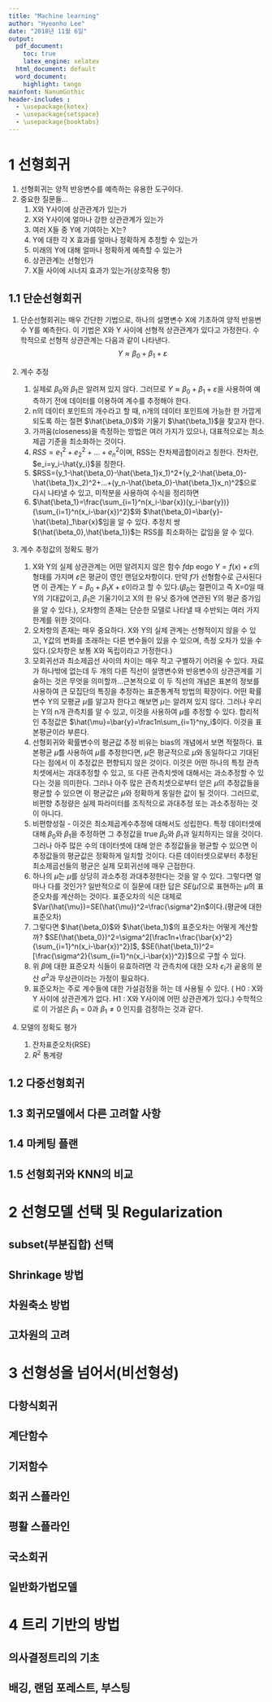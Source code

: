 ```yaml
---
title: "Machine learning"
author: "Hyeonho Lee"
date: "2018년 11월 6일"
output: 
  pdf_document: 
    toc: true
    latex_engine: xelatex
  html_document: default
  word_document:
    highlight: tango
mainfont: NanumGothic
header-includes :
  - \usepackage{kotex}
  - \usepackage{setspace}
  - \usepackage{booktabs}
---
```


\newpage
# 1 선형회귀
1. 선형회귀는 양적 반응변수를 예측하는 유용한 도구이다.
2. 중요한 질문들...
    1) X와 Y사이에 상관관계가 있는가
    2) X와 Y사이에 얼마나 강한 상관관계가 있는가
    3) 여러 X들 중 Y에 기여하는 X는?
    4) Y에 대한 각 X 효과를 얼마나 정확하게 추정할 수 있는가
    5) 미래의 Y에 대해 얼마나 정확하게 예측할 수 있는가
    6) 상관관계는 선형인가
    7) X들 사이에 시너지 효과가 있는가(상호작용 항)

## 1.1 단순선형회귀
1. 단순선형회귀는 매우 간단한 기법으로, 하나의 설명변수 X에 기초하여 양적 반응변수 Y를 예측한다. 이 기법은 X와 Y 사이에 선형적 상관관계가 있다고 가정한다. 수학적으로 선형적 상관관계는 다음과 같이 나타낸다.
$$Y\approx\beta_0+\beta_1+\varepsilon$$

2. 계수 추정
    1) 실제로 $\beta_0$와 $\beta_1$은 알려져 있지 않다. 그러므로 $Y\approx\beta_0+\beta_1+\varepsilon$을 사용하여 예측하기 전에 데이터를 이용하여 계수를 추정해야 한다.
    2) n의 데이터 포인트의 개수라고 할 때, n개의 데이터 포인트에 가능한 한 가깝게 되도록 하는 절편 $\hat{\beta_0}$와 기울기 $\hat{\beta_1}$을 찾고자 한다.
    3) 가까움(closeness)을 측정하는 방법은 여러 가지가 있으나, 대표적으로는 최소제곱 기준을 최소화하는 것이다.
    4) $RSS=e_1^2+e_2^2+...+e_n^2$이며, RSS는 잔차제곱합이라고 칭한다. 잔차란, $e_i=y_i-\hat{y_i}$을 칭한다.
    5) $RSS=(y_1-\hat{\beta_0}-\hat{\beta_1}x_1)^2+(y_2-\hat{\beta_0}-\hat{\beta_1}x_2)^2+...+(y_n-\hat{\beta_0}-\hat{\beta_1}x_n)^2$으로 다시 나타낼 수 있고, 미적분을 사용하여 수식을 정리하면 
    6) $\hat{\beta_1}=\frac{\sum_{i=1}^n(x_i-\bar{x})(y_i-\bar{y})}{\sum_{i=1}^n(x_i-\bar{x})^2}$와 $\hat{\beta_0}=\bar{y}-\hat{\beta}_1\bar{x}$임을 알 수 있다. 추정치 쌍 $(\hat{\beta_0},\hat{\beta_1})$는 RSS를 최소화하는 값임을 알 수 있다.

3. 계수 추정값의 정확도 평가
    1) X와 Y의 실제 상관관계는 어떤 알려지지 않은 함수 $f$dp eogo $Y=f(x)+\varepsilon$의 형태를 가지며 $\varepsilon$은 평균이 영인 랜덤오차항이다. 만약 $f$가 선형함수로 근사된다면 이 관계는 $Y=\beta_0+\beta_1X+\varepsilon$이라고 할 수 있다.($\beta_0$는 절편이고 즉 X=0일 때 Y의 기대값이고, $\beta_1$은 기울기이고 X의 한 유닛 증가에 연관된 Y의 평균 증가임을 알 수 있다.), 오차항의 존재는 단순한 모델로 나타낼 때 수반되는 여러 가지 한계를 위한 것이다.
    2) 오차항의 존재는 매우 중요하다. X와 Y의 실제 관계는 선형적이지 않을 수 있고, Y값의 변화를 초래하는 다른 변수들이 있을 수 있으며, 측정 오차가 있을 수 있다.(오차항은 보통 X와 독립이라고 가정한다.)
    3) 모회귀선과 최소제곱선 사이의 차이는 매우 작고 구별하기 어려울 수 있다. 자료가 하나밖에 없는데 두 개의 다른 직선이 설명변수와 반응변수의 상관관계를 기술하는 것은 무엇을 의미할까...근본적으로 이 두 직선의 개념은 표본의 정보를 사용하여 큰 모집단의 특징을 추정하는 표준통계적 방법의 확장이다. 어떤 확률변수 Y의 모평균 $\mu$를 알고자 한다고 해보면 $\mu$는 알려져 있지 않다. 그러나 우리는 Y의 n개 관측치를 알 수 있고, 이것을 사용하여 $\mu$를 추정할 수 있다. 합리적인 추정값은 $\hat{\mu}=\bar{y}=\frac1n\sum_{i=1}^ny_i$이다. 이것을 표본평균이라 부른다.
    4) 선형회귀와 확률변수의 평균값 추정 비유는 bias의 개념에서 보면 적절하다. 표본평균 $\hat{\mu}$를 사용하여 $\mu$를 추정한다면, $\hat{\mu}$은 평균적으로 $\mu$와 동일하다고 기대된다는 점에서 이 추정값은 편향되지 않은 것이다. 이것은 어떤 하나의 특정 관측치셋에서는 과대추정할 수 있고, 또 다른 관측치셋에 대해서는 과소추정할 수 있다는 것을 의미한다. 그러나 아주 많은 관측치셋으로부터 얻은 $\mu$의 추정값들을 평균할 수 있으면 이 평균값은 $\mu$와 정확하게 동일한 값이 될 것이다. 그러므로, 비편향 추정량은 실제 파라미터를 조직적으로 과대추정 또는 과소추정하는 것이 아니다.
    5) 비편향성질 - 이것은 최소제곱계수추정에 대해서도 성립한다. 특정 데이터셋에 대해 $\beta_0$와 $\beta_1$을 추정하면 그 추정값을 true $\beta_0$와 $\beta_1$과 일치하지는 않을 것이다. 그러나 아주 많은 수의 데이터셋에 대해 얻은 추정값들을 평균할 수 있으면 이 추정값들의 평균값은 정확하게 일치할 것이다. 다른 데이터셋으로부터 추정된 최소제곱선들의 평균은 실제 모회귀선에 매우 근접한다.
    6) 하나의 $\hat{\mu}$는 $\mu$를 상당히 과소추정 과대추정한다는 것을 알 수 있다. 그렇다면 얼마나 다를 것인가? 일반적으로 이 질문에 대한 답은 $SE(\hat{\mu})$으로 표현하는 $\hat{\mu}$의 표준오차를 계산하는 것이다. 표준오차의 식은 대체로 $Var(\hat{\mu})=SE(\hat{\mu})^2=\frac{\sigma^2}n$이다.(평균에 대한 표준오차)
    7) 그렇다면 $\hat{\beta_0}$와 $\hat{\beta_1}$의 표준오차는 어떻게 계산할까? $SE(\hat{\beta_0})^2=\sigma^2[\frac1n+\frac{\bar{x}^2}{\sum_{i=1}^n(x_i-\bar{x})^2}]$, $SE(\hat{\beta_1})^2=[\frac{\sigma^2}{\sum_{i=1}^n(x_i-\bar{x})^2}]$으로 구할 수 있다.
    8) 위 $\beta$에 대한 표준오차 식들이 유효하려면 각 관측치에 대한 오차 $\varepsilon_i$가 곹옹의 분산 $\sigma^2$과 무상관이라는 가정이 필요하다.
    9) 표준오차는 주로 계수들에 대한 가설검정을 하는 데 사용될 수 있다. ( H0 : X와 Y 사이에 상관관계가 없다. H1 : X와 Y사이에 어떤 상관관계가 있다.) 수학적으로 이 가설은 $\beta_1=0$과 $\beta_1\ne0$ 인지를 검정하는 것과 같다.

4. 모델의 정확도 평가
    1) 잔차표준오차(RSE)
    2) $R^2$ 통계량

## 1.2 다중선형회귀

## 1.3 회귀모델에서 다른 고려할 사항

## 1.4 마케팅 플랜

## 1.5 선형회귀와 KNN의 비교

\newpage
# 2 선형모델 선택 및 Regularization
## subset(부분집합) 선택
## Shrinkage 방법
## 차원축소 방법
## 고차원의 고려

\newpage
# 3 선형성을 넘어서(비선형성)
## 다항식회귀
## 계단함수
## 기저함수
## 회귀 스플라인
## 평활 스플라인
## 국소회귀
## 일반화가법모델

\newpage
# 4 트리 기반의 방법
## 의사결정트리의 기초
## 배깅, 랜덤 포레스트, 부스팅